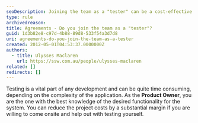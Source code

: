 ```yaml
---
seoDescription: Joining the team as a "tester" can be a cost-effective way to ensure the desired functionality of your system
type: rule
archivedreason:
title: Agreements - Do you join the team as a "tester"?
guid: 1d3b82e8-c97d-4b88-89d8-533f54a3d7d8
uri: agreements-do-you-join-the-team-as-a-tester
created: 2012-05-01T04:53:37.0000000Z
authors:
  - title: Ulysses Maclaren
    url: https://ssw.com.au/people/ulysses-maclaren
related: []
redirects: []
---
```


Testing is a vital part of any development and can be quite time consuming, depending on the complexity of the application.
As the **Product Owner**, you are the one with the best knowledge of the desired functionality for the system. You can reduce the project costs by a substantial margin if you are willing to come onsite and help out with testing yourself.